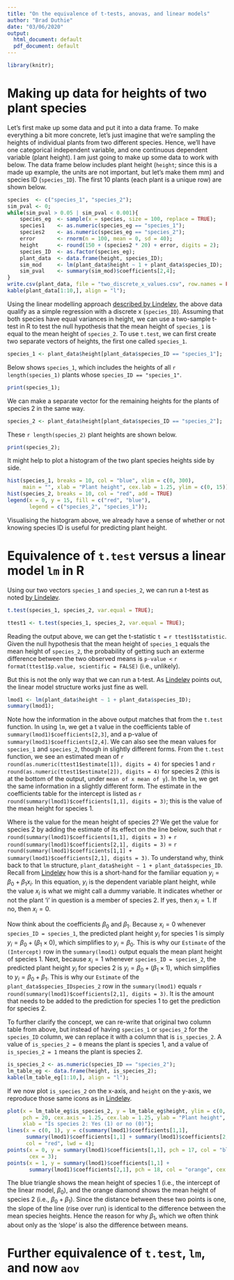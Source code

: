 ```yaml
---
title: "On the equivalence of t-tests, anovas, and linear models"
author: "Brad Duthie"
date: "03/06/2020"
output:
  html_document: default
  pdf_document: default
---
```


```r
library(knitr);
```


Making up data for heights of two plant species
================================================================================

Let's first make up some data and put it into a data frame. To make everything a bit more concrete, let's just imagine that we're sampling the heights of individual plants from two different species. Hence, we'll have one categorical independent variable, and one continuous dependent variable (plant height). I am just going to make up some data to work with below. The data frame below includes plant height (`height`; since this is a made up example, the units are not important, but let's make them mm) and species ID (`species_ID`). The first 10 plants (each plant is a unique row) are shown below.


```r
species  <- c("species_1", "species_2");
sim_pval <- 0;
while(sim_pval > 0.05 | sim_pval < 0.001){
    species_eg  <- sample(x = species, size = 100, replace = TRUE);
    species1    <- as.numeric(species_eg == "species_1");
    species2    <- as.numeric(species_eg == "species_2");
    error       <- rnorm(n = 100, mean = 0, sd = 40);
    height      <- round(150 + (species2 * 20) + error, digits = 2);
    species_ID  <- as.factor(species_eg);
    plant_data  <- data.frame(height, species_ID);
    sim_mod     <- lm(plant_data$height ~ 1 + plant_data$species_ID);
    sim_pval    <- summary(sim_mod)$coefficients[2,4];
}
write.csv(plant_data, file = "two_discrete_x_values.csv", row.names = FALSE);
kable(plant_data[1:10,], align = "l");
```


Using the linear modelling approach [described by Lindel&#248;v](https://lindeloev.github.io/tests-as-linear/), the above data qualify as a simple regression with a discrete x (`species_ID`). Assuming that both species have equal variances in height, we can use a two-sample t-test in R to test the null hypothesis that the mean height of `species_1` is equal to the mean height of `species_2`. To use `t.test`, we can first create two separate vectors of heights, the first one called `species_1`.

```r
species_1 <- plant_data$height[plant_data$species_ID == "species_1"];
```

Below shows `species_1`, which includes the heights of all `r length(species_1)` plants whose `species_ID == "species_1"`.

```r
print(species_1);
```

We can make a separate vector for the remaining heights for the plants of species 2 in the same way.

```r
species_2 <- plant_data$height[plant_data$species_ID == "species_2"];
```

These `r length(species_2)` plant heights are shown below.

```r
print(species_2);
```

It might help to plot a histogram of the two plant species heights side by side.

```r
hist(species_1, breaks = 10, col = "blue", xlim = c(0, 300), 
     main = "", xlab = "Plant height", cex.lab = 1.25, ylim = c(0, 15));
hist(species_2, breaks = 10, col = "red", add = TRUE)
legend(x = 0, y = 15, fill = c("red", "blue"), 
       legend = c("species_2", "species_1"));
```

Visualising the histogram above, we already have a sense of whether or not knowing species ID is useful for predicting plant height. 

Equivalence of `t.test` versus a linear model `lm` in R
================================================================================

Using our two vectors `species_1` and `species_2`, we can run a t-test as noted [by Lindel&#248;v](https://lindeloev.github.io/tests-as-linear/). 

```r
t.test(species_1, species_2, var.equal = TRUE);
```

```r
ttest1 <- t.test(species_1, species_2, var.equal = TRUE);
```


Reading the output above, we can get the t-statistic `t = ` `r ttest1$statistic`. Given the null hypothesis that the mean height of `species_1` equals the mean height of `species_2`, the probability of getting such an exterme difference between the two observed means is `p-value < ` `r format(ttest1$p.value, scientific = FALSE)` (i.e., unlikely).

But this is not the only way that we can run a t-test. As [Lindel&#248;v](https://lindeloev.github.io/tests-as-linear/) points out, the linear model structure works just fine as well. 

```r
lmod1 <- lm(plant_data$height ~ 1 + plant_data$species_ID);
summary(lmod1);
```

Note how the information in the above output matches that from the `t.test` function. In using `lm`, we get a t value in the coefficients table of `summary(lmod1)$coefficients[2,3]`, and a p-value of  `summary(lmod1)$coefficients[2,4]`. We can also see the mean values for `species_1` and `species_2`, though in slightly different forms. From the `t.test` function, we see an estimated mean of `r round(as.numeric(ttest1$estimate[1]), digits = 4)` for species 1 and `r round(as.numeric(ttest1$estimate[2]), digits = 4)` for species 2 (this is at the bottom of the output, under `mean of x mean of y`). In the `lm`, we get the same information in a slightly different form. The estimate in the coefficients table for the intercept is listed as `r round(summary(lmod1)$coefficients[1,1], digits = 3)`; this is the value of the mean height for species 1. 

Where is the value for the mean height of species 2? We get the value for species 2 by adding the estimate of its effect on the line below, such that `r round(summary(lmod1)$coefficients[1,1], digits = 3)` + `r round(summary(lmod1)$coefficients[2,1], digits = 3)` = `r round(summary(lmod1)$coefficients[1,1] + summary(lmod1)$coefficients[2,1], digits = 3)`. To understand why, think back to that `lm` structure, `plant_data$height ~ 1 + plant_data$species_ID`. Recall from [Lindel&#248;v](https://lindeloev.github.io/tests-as-linear/) how this is a short-hand for the familiar equation $y_{i} = \beta_{0} + \beta_{1} x_{i}$. In this equation, $y_{i}$ is the dependent variable plant height, while the value $x_{i}$ is what we might call a dummy variable. It indicates whether or not the plant 'i' in question is a member of species 2. If yes, then $x_{i} = 1$. If no, then $x_{i} = 0$. 

Now think about the coefficients $\beta_{0}$ and $\beta_{1}$. Because $x_{i} = 0$ whenever `species_ID = species_1`, the predicted plant height $y_{i}$ for species 1 is simply $y_{i} = \beta_{0} + (\beta_{1} \times 0)$, which simplifies to $y_{i} = \beta_{0}$. This is why our `Estimate` of the `(Intercept)` row in the `summary(lmod1)` output equals the mean plant height of species 1. Next, because $x_{i} = 1$ whenever `species_ID = species_2`, the predicted plant height $y_{i}$ for species 2 is $y_{i} = \beta_{0} + (\beta_{1} \times 1)$, which simplifies to $y_{i} = \beta_{0} + \beta_{1}$. This is why our `Estimate` of the `plant_data$species_IDspecies_2` row in the `summary(lmod1)` equals `r round(summary(lmod1)$coefficients[2,1], digits = 3)`. It is the amount that needs to be added to the prediction for species 1 to get the prediction for species 2.

To further clarify the concept, we can re-write that original two column table from above, but instead of having `species_1` or `species_2` for the `species_ID` column, we can replace it with a column that is `is_species_2`. A value of `is_species_2 = 0` means the plant is species 1, and a value of `is_species_2 = 1` means the plant is species 2.

```r
is_species_2 <- as.numeric(species_ID == "species_2");
lm_table_eg <- data.frame(height, is_species_2);
kable(lm_table_eg[1:10,], align = "l");
```

If we now plot `is_species_2` on the x-axis, and `height` on the y-axis, we reproduce those same icons as in [Lindel&#248;v](https://lindeloev.github.io/tests-as-linear/). 


```r
plot(x = lm_table_eg$is_species_2, y = lm_table_eg$height, ylim = c(0, 275), 
     pch = 20, cex.axis = 1.25, cex.lab = 1.25, ylab = "Plant height",
     xlab = "Is species 2: Yes (1) or no (0)");
lines(x = c(0, 1), y = c(summary(lmod1)$coefficients[1,1], 
      summary(lmod1)$coefficients[1,1] + summary(lmod1)$coefficients[2,1]),
      col = "red", lwd = 4);
points(x = 0, y = summary(lmod1)$coefficients[1,1], pch = 17, col = "blue",
       cex = 3);
points(x = 1, y = summary(lmod1)$coefficients[1,1] + 
       summary(lmod1)$coefficients[2,1], pch = 18, col = "orange", cex = 3);
```


The blue triangle shows the mean height of species 1 (i.e., the intercept of the linear model, $\beta_{0}$), and the orange diamond shows the mean height of species 2 (i.e., $\beta_{0} + \beta_{1}$). Since the distance between these two points is one, the slope of the line (rise over run) is identical to the difference between the mean species heights. Hence the reason for why $\beta_{1}$, which we often think about only as the 'slope' is also the difference between means.


Further equivalence of `t.test`, `lm`, and now `aov`
================================================================================







<!---



```r
alt         <- runif(n = 100, min = -20, max = 200);
species     <- c("species_1", "species_2", "species_3");
species_eg  <- sample(x = species, size = 100, replace = TRUE);
species1    <- as.numeric(species_eg == "species_1");
species2    <- as.numeric(species_eg == "species_2");
species3    <- as.numeric(species_eg == "species_3");
error       <- rnorm(n = 100, mean = 0, sd = 40);
height      <- 400 + (species1 * 2) - alt + (0.1 * species1 * alt) + error;
species_ID  <- as.factor(species_eg);
plant_data  <- data.frame(height, species_ID, alt);
kable(head(plant_data), align = "l");
```

We can plot these data as a linear model, similar to that [described by Lindel&#248;v](https://lindeloev.github.io/tests-as-linear/).

--->